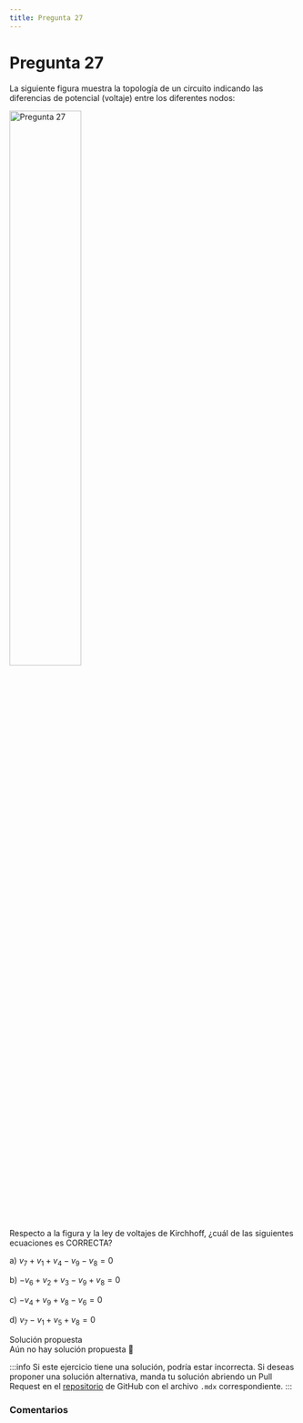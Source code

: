 ```yaml
---
title: Pregunta 27
---
```



# Pregunta 27

<div className="exercise">
La siguiente figura muestra la topología de un circuito indicando las diferencias de potencial (voltaje) entre los diferentes nodos:

<Image
  src="science/electromagnetism/exercises/2023-2/p27/image.png"
  alt="Pregunta 27"
  width="50%"
/>

Respecto a la figura y la ley de voltajes de Kirchhoff, ¿cuál de las siguientes ecuaciones es CORRECTA?

a) $v_7+v_1+v_4-v_9-v_8=0$

b) $-v_6+v_2+v_3-v_9+v_8=0$

c) $-v_4+v_9+v_8-v_6=0$

d) $v_7-v_1+v_5+v_8=0$
</div>

<MDXDetails>
<summary>Solución propuesta</summary>

<div className="exercise">
Aún no hay solución propuesta 🥲
</div>

:::info
Si este ejercicio tiene una solución, podría estar incorrecta. Si deseas proponer una solución alternativa, manda tu solución abriendo
un Pull Request en el [repositorio](https://github.com/crow-rojas/apuntes-fundamentals/pulls) de GitHub con el archivo
`.mdx` correspondiente.
:::

</MDXDetails>

### Comentarios

<Disqus
  url="https://crow-rojas.github.io/apuntes-fundamentals/docs/science/electromagnetism/exercises/2023-2/p27"
  identifier="docs/science/electromagnetism/exercises/2023-2/p27"
  title="2023-2 Electricidad y Magnetismo - Pregunta 27"
/>

